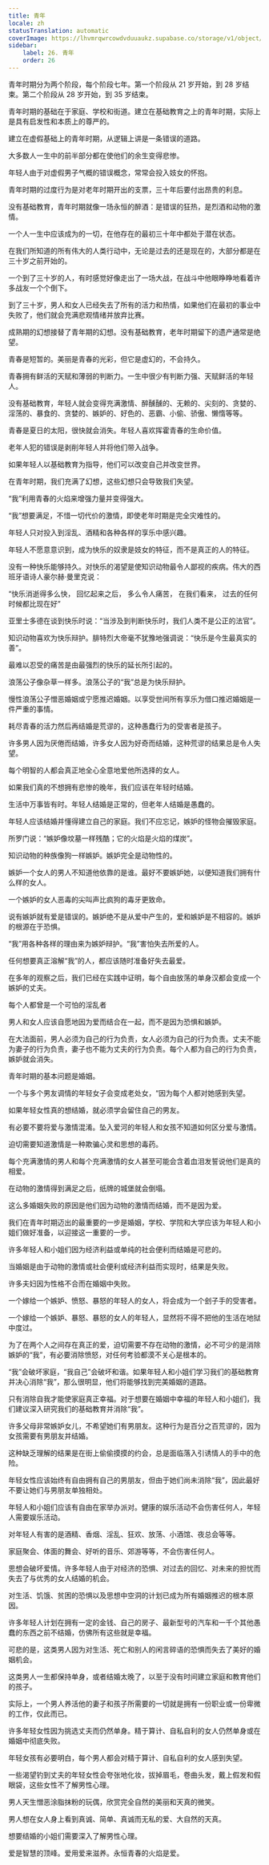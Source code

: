 ```yaml
---
title: 青年
locale: zh
statusTranslation: automatic
coverImage: https://lhvmrqwrcowdvduuaukz.supabase.co/storage/v1/object/public/strapi-uploads/small_cover-educacion-fundamental.webp-2d51a7828a2b1309555be27f7e2a61a0.webp
sidebar:
    label: 26. 青年
    order: 26
---
```

青年时期分为两个阶段，每个阶段七年。第一个阶段从 21 岁开始，到 28 岁结束。第二个阶段从 28 岁开始，到 35 岁结束。

青年时期的基础在于家庭、学校和街道。建立在基础教育之上的青年时期，实际上是具有启发性和本质上的尊严的。

建立在虚假基础上的青年时期，从逻辑上讲是一条错误的道路。

大多数人一生中的前半部分都在使他们的余生变得悲惨。

年轻人由于对虚假男子气概的错误概念，常常会投入妓女的怀抱。

青年时期的过度行为是对老年时期开出的支票，三十年后要付出昂贵的利息。

没有基础教育，青年时期就像一场永恒的醉酒：是错误的狂热，是烈酒和动物的激情。

一个人一生中应该成为的一切，在他存在的最初三十年中都处于潜在状态。

在我们所知道的所有伟大的人类行动中，无论是过去的还是现在的，大部分都是在三十岁之前开始的。

一个到了三十岁的人，有时感觉好像走出了一场大战，在战斗中他眼睁睁地看着许多战友一个个倒下。

到了三十岁，男人和女人已经失去了所有的活力和热情，如果他们在最初的事业中失败了，他们就会充满悲观情绪并放弃比赛。

成熟期的幻想接替了青年期的幻想。没有基础教育，老年时期留下的遗产通常是绝望。

青春是短暂的。美丽是青春的光彩，但它是虚幻的，不会持久。

青春拥有鲜活的天赋和薄弱的判断力。一生中很少有判断力强、天赋鲜活的年轻人。

没有基础教育，年轻人就会变得充满激情、醉醺醺的、无赖的、尖刻的、贪婪的、淫荡的、暴食的、贪婪的、嫉妒的、好色的、恶霸、小偷、骄傲、懒惰等等。

青春是夏日的太阳，很快就会消失。年轻人喜欢挥霍青春的生命价值。

老年人犯的错误是剥削年轻人并将他们带入战争。

如果年轻人以基础教育为指导，他们可以改变自己并改变世界。

在青年时期，我们充满了幻想，这些幻想只会导致我们失望。

“我”利用青春的火焰来增强力量并变得强大。

“我”想要满足，不惜一切代价的激情，即使老年时期是完全灾难性的。

年轻人只对投入到淫乱、酒精和各种各样的享乐中感兴趣。

年轻人不愿意意识到，成为快乐的奴隶是妓女的特征，而不是真正的人的特征。

没有一种快乐能够持久。对快乐的渴望是使知识动物最令人鄙视的疾病。伟大的西班牙语诗人豪尔赫·曼里克说：

“快乐消逝得多么快，
回忆起来之后，
多么令人痛苦，
在我们看来，
过去的任何时候都比现在好”

亚里士多德在谈到快乐时说：“当涉及到判断快乐时，我们人类不是公正的法官”。

知识动物喜欢为快乐辩护。腓特烈大帝毫不犹豫地强调说：“快乐是今生最真实的善”。

最难以忍受的痛苦是由最强烈的快乐的延长所引起的。

浪荡公子像杂草一样多。浪荡公子的“我”总是为快乐辩护。

慢性浪荡公子憎恶婚姻或宁愿推迟婚姻。以享受世间所有享乐为借口推迟婚姻是一件严重的事情。

耗尽青春的活力然后再结婚是荒谬的，这种愚蠢行为的受害者是孩子。

许多男人因为厌倦而结婚，许多女人因为好奇而结婚，这种荒谬的结果总是令人失望。

每个明智的人都会真正地全心全意地爱他所选择的女人。

如果我们真的不想拥有悲惨的晚年，我们应该在年轻时结婚。

生活中万事皆有时。年轻人结婚是正常的，但老年人结婚是愚蠢的。

年轻人应该结婚并懂得建立自己的家庭。我们不应忘记，嫉妒的怪物会摧毁家庭。

所罗门说：“嫉妒像坟墓一样残酷；它的火焰是火焰的煤炭”。

知识动物的种族像狗一样嫉妒。嫉妒完全是动物性的。

嫉妒一个女人的男人不知道他依靠的是谁。最好不要嫉妒她，以便知道我们拥有什么样的女人。

一个嫉妒的女人恶毒的尖叫声比疯狗的毒牙更致命。

说有嫉妒就有爱是错误的。嫉妒绝不是从爱中产生的，爱和嫉妒是不相容的。嫉妒的根源在于恐惧。

“我”用各种各样的理由来为嫉妒辩护。“我”害怕失去所爱的人。

任何想要真正溶解“我”的人，都应该随时准备好失去最爱。

在多年的观察之后，我们已经在实践中证明，每个自由放荡的单身汉都会变成一个嫉妒的丈夫。

每个人都曾是一个可怕的淫乱者

男人和女人应该自愿地因为爱而结合在一起，而不是因为恐惧和嫉妒。

在大法面前，男人必须为自己的行为负责，女人必须为自己的行为负责。丈夫不能为妻子的行为负责，妻子也不能为丈夫的行为负责。每个人都为自己的行为负责，嫉妒就会消失。

青年时期的基本问题是婚姻。

一个与多个男友调情的年轻女子会变成老处女，“因为每个人都对她感到失望。

如果年轻女性真的想结婚，就必须学会留住自己的男友。

有必要不要将爱与激情混淆。坠入爱河的年轻人和女孩不知道如何区分爱与激情。

迫切需要知道激情是一种欺骗心灵和思想的毒药。

每个充满激情的男人和每个充满激情的女人甚至可能会含着血泪发誓说他们是真的相爱。

在动物的激情得到满足之后，纸牌的城堡就会倒塌。

这么多婚姻失败的原因是他们因为动物的激情而结婚，而不是因为爱。

我们在青年时期迈出的最重要的一步是婚姻，学校、学院和大学应该为年轻人和小姐们做好准备，以迎接这一重要的一步。

许多年轻人和小姐们因为经济利益或单纯的社会便利而结婚是可悲的。

当婚姻是由于动物的激情或社会便利或经济利益而实现时，结果是失败。

许多夫妇因为性格不合而在婚姻中失败。

一个嫁给一个嫉妒、愤怒、暴怒的年轻人的女人，将会成为一个刽子手的受害者。

一个嫁给一个嫉妒、暴怒、暴怒的女人的年轻人，显然将不得不把他的生活在地狱中度过。

为了在两个人之间存在真正的爱，迫切需要不存在动物的激情，必不可少的是消除嫉妒的“我”，有必要消除愤怒，对任何考验都漠不关心是根本的。

“我”会破坏家庭，“我自己”会破坏和谐。如果年轻人和小姐们学习我们的基础教育并决心消除“我”，那么很明显，他们将能够找到完美婚姻的道路。

只有消除自我才能使家庭真正幸福。对于想要在婚姻中幸福的年轻人和小姐们，我们建议深入研究我们的基础教育并消除“我”。

许多父母非常嫉妒女儿，不希望她们有男朋友。这种行为是百分之百荒谬的，因为女孩需要有男朋友并结婚。

这种缺乏理解的结果是在街上偷偷摸摸的约会，总是面临落入引诱情人的手中的危险。

年轻女性应该始终有自由拥有自己的男朋友，但由于她们尚未消除“我”，因此最好不要让她们与男朋友单独相处。

年轻人和小姐们应该有自由在家举办派对。健康的娱乐活动不会伤害任何人，年轻人需要娱乐活动。

对年轻人有害的是酒精、香烟、淫乱、狂欢、放荡、小酒馆、夜总会等等。

家庭聚会、体面的舞会、好听的音乐、郊游等等，不会伤害任何人。

思想会破坏爱情。许多年轻人由于对经济的恐惧、对过去的回忆、对未来的担忧而失去了与优秀的女人结婚的机会。

对生活、饥饿、贫困的恐惧以及思想中空洞的计划已成为所有婚姻推迟的根本原因。

许多年轻人计划在拥有一定的金钱、自己的房子、最新型号的汽车和一千个其他愚蠢的东西之前不结婚，仿佛所有这些就是幸福。

可悲的是，这类男人因为对生活、死亡和别人的闲言碎语的恐惧而失去了美好的婚姻机会。

这类男人一生都保持单身，或者结婚太晚了，以至于没有时间建立家庭和教育他们的孩子。

实际上，一个男人养活他的妻子和孩子所需要的一切就是拥有一份职业或一份卑微的工作，仅此而已。

许多年轻女性因为挑选丈夫而仍然单身。精于算计、自私自利的女人仍然单身或在婚姻中彻底失败。

年轻女孩有必要明白，每个男人都会对精于算计、自私自利的女人感到失望。

一些渴望钓到丈夫的年轻女性会夸张地化妆，拔掉眉毛，卷曲头发，戴上假发和假眼袋，这些女性不了解男性心理。

男人天生憎恶涂脂抹粉的玩偶，欣赏完全自然的美丽和天真的微笑。

男人想在女人身上看到真诚、简单、真诚而无私的爱、大自然的天真。

想要结婚的小姐们需要深入了解男性心理。

爱是智慧的顶峰。爱用爱来滋养。永恒青春的火焰是爱。

